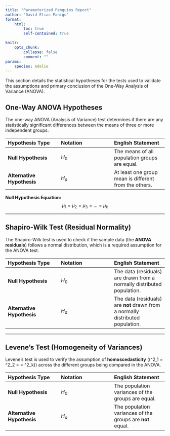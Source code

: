 ```yaml
---
title: "Parameterized Penguins Report"
author: 'David Elias Panigo'
format: 
    html:
        toc: true
        self-contained: true 

knitr: 
    opts_chunk: 
        collapse: false
        comment: ""
params:
    species: Adelie
---
```


This section details the statistical hypotheses for the tests used to validate the assumptions and primary conclusion of the One-Way Analysis of Variance (ANOVA).

## One-Way ANOVA Hypotheses

The one-way ANOVA (Analysis of Variance) test determines if there are any statistically significant differences between the means of three or more independent groups.

| Hypothesis Type | Notation | English Statement |
| :--- | :--- | :--- |
| **Null Hypothesis** | $H_0$ | The means of all population groups are equal. |
| **Alternative Hypothesis** | $H_a$ | At least one group mean is different from the others. |

**Null Hypothesis Equation:** $$\mu_1 = \mu_2 = \mu_3 = \dots = \mu_k$$

---

## Shapiro-Wilk Test (Residual Normality)

The Shapiro-Wilk test is used to check if the sample data (the **ANOVA residuals**) follows a normal distribution, which is a required assumption for the ANOVA test.

| Hypothesis Type | Notation | English Statement |
| :--- | :--- | :--- |
| **Null Hypothesis** | $H_0$ | The data (residuals) are drawn from a normally distributed population. |
| **Alternative Hypothesis** | $H_a$ | The data (residuals) are **not** drawn from a normally distributed population. |

---

## Levene's Test (Homogeneity of Variances)

Levene's test is used to verify the assumption of **homoscedasticity** (\(\sigma^2_1 = \sigma^2_2 = \dots = \sigma^2_k\)) across the different groups being compared in the ANOVA.

| Hypothesis Type | Notation | English Statement |
| :--- | :--- | :--- |
| **Null Hypothesis** | $H_0$ | The population variances of the groups are equal. |
| **Alternative Hypothesis** | $H_a$ | The population variances of the groups are **not** equal. |
